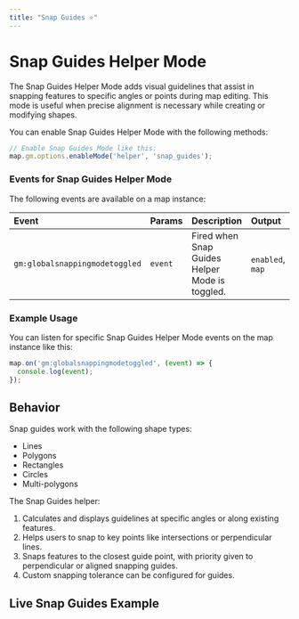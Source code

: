 ```yaml
---
title: "Snap Guides ⭐"
---
```


# Snap Guides Helper Mode

The Snap Guides Helper Mode adds visual guidelines that assist in snapping features to specific angles or points during map editing. This mode is useful when precise alignment is necessary while creating or modifying shapes.

You can enable Snap Guides Helper Mode with the following methods:

```js
// Enable Snap Guides Mode like this:
map.gm.options.enableMode('helper', 'snap_guides');
```

### Events for Snap Guides Helper Mode

The following events are available on a map instance:

| Event                          | Params  | Description                            | Output                        |
|:-------------------------------| :-------| :------------------------------------- | :-----------------------------|
| `gm:globalsnappingmodetoggled` | `event` | Fired when Snap Guides Helper Mode is toggled. | `enabled`, `map`      |

### Example Usage

You can listen for specific Snap Guides Helper Mode events on the map instance like this:

```js
map.on('gm:globalsnappingmodetoggled', (event) => {
  console.log(event);
});
```

## Behavior

Snap guides work with the following shape types:
- Lines
- Polygons
- Rectangles
- Circles
- Multi-polygons

The Snap Guides helper:
1. Calculates and displays guidelines at specific angles or along existing features.
2. Helps users to snap to key points like intersections or perpendicular lines.
3. Snaps features to the closest guide point, with priority given to perpendicular or aligned snapping guides.
4. Custom snapping tolerance can be configured for guides.


## Live Snap Guides Example

<BrowserOnlyGmMap
  gmOptions={helperSnapGuidesOptions}
  features={features} />
